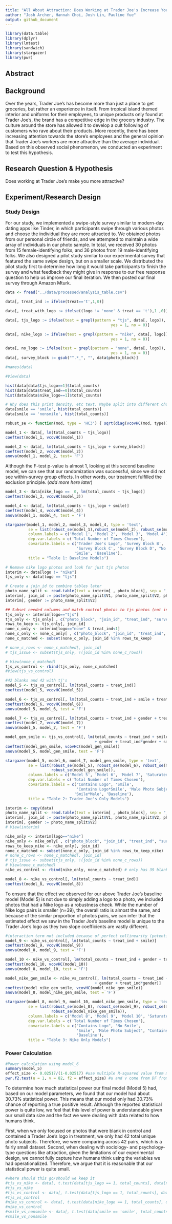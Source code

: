 ```yaml
---
title: "All About Attraction: Does Working at Trader Joe's Increase Your Attractiveness?"
author: "Josh Archer, Hannah Choi, Josh Lin, Pauline Yue"
output: github_document
---
```


```r
library(data.table)
library(dplyr)
library(lmtest)
library(sandwich)
library(stargazer)
library(pwr)
```

## Abstract

 
## Background

Over the years, Trader Joe's has become more than just a place to get groceries, but rather an experience in itself. From tropical island themed interior and uniforms for their employees, to unique products only found at Trader Joe's, the brand has a competitive edge in the grocery industry. The culture around the store has allowed it to develop a cult following of customers who rave about their products. More recently, there has been increasing attention towards the store's employees and the general opinion that Trader Joe's workers are more attractive than the average individual. Based on this observed social phenomenon, we conducted an experiment to test this hypothesis. 

## Research Question & Hypothesis
	
Does working at Trader Joe's make you more attractive? 

## Experiment/Research Design

### Study Design
For our study, we implemented a swipe-style survey similar to modern-day dating apps like Tinder, in which participants swipe through various photos and choose the individual they are more attracted to. We obtained photos from our personal circle of friends, and we attempted to maintain a wide array of individuals in our photo sample. In total, we received 30 photos from 15 female-identifying folks, and 36 photos from 19 male-identifying folks. We also designed a pilot study similar to our experimental survey that featured the same swipe design, but on a smaller scale. We distributed the pilot study first to determine how long it would take participants to finish the survey and what feedback they might give in response to our free response question to help us improve our final iteration. We then posted our final survey through Amazon Mturk.


```r
data <- fread("../data/processed/analysis_table.csv")

data[, treat_ind := ifelse(treat=='t',1,0)]

data[, treat_with_logo := ifelse((logo != 'none' & treat == 't'),1 ,0)]

data[, tjs_logo := ifelse(test = grepl(pattern = "tjs", data[, logo]),
                                              yes = 1, no = 0)]

data[, nike_logo := ifelse(test = grepl(pattern = "nike", data[, logo]),
                                              yes = 1, no = 0)]

data[, no_logo := ifelse(test = grepl(pattern = "none", data[, logo]),
                                              yes = 1, no = 0)]
data[, survey_block := gsub("^.*_", "", data$photo_block)]

#names(data)

#View(data)
```

```r
hist(data[data$tjs_logo==1]$total_counts)
hist(data[data$treat_ind==0]$total_counts)
hist(data[data$nike_logo==1]$total_counts)

# Why does this print density, etc text. Maybe split into different chunks? Maybe write it similar to above?
data[smile == 'smile', hist(total_counts)]
data[smile == 'nonsmile', hist(total_counts)]
```

```r
robust_se <- function(mod, type = 'HC3') { sqrt(diag(vcovHC(mod, type)))}
```

```r
model_1 <- data[, lm(total_counts ~ tjs_logo)]
coeftest(model_1, vcovHC(model_1))
```

```r
model_2 <- data[, lm(total_counts ~ tjs_logo + survey_block)]
coeftest(model_2, vcovHC(model_2))
anova(model_1, model_2, test= 'F')
```
Although the F-test p-value is almost 1, looking at this second baseline model, we can see that our randomization was successful, since we did not see within-survey group effects. In other words, our treatment fulfilled the exclusion principle. (*add more here later*)


```r
model_3 <- data[nike_logo ==  0, lm(total_counts ~ tjs_logo)]
coeftest(model_3, vcovHC(model_3))
```


```r
model_4 <- data[, lm(total_counts ~ tjs_logo + smile)]
coeftest(model_4, vcovHC(model_4))
anova(model_1, model_4, test = 'F')
```


```r
stargazer(model_1, model_2, model_3, model_4, type = 'text', 
          se = list(robust_se(model_1),robust_se(model_2), robust_se(model_3), robust_se(model_4)),
          column.labels = c('Model 1', 'Model 2', 'Model 3', 'Model 4'),
          dep.var.labels = c('Total Number of Times Chosen'),
          covariate.labels = c("Trader Joe's Logo", 'Survey Block B', 
                               'Survey Block C', 'Survey Block D', "No Smile",
                              'Smile', 'Baseline'),
          title = "Table 1: Baseline Models")
```

```r
# Remove nike logo photos and look for just tjs photos
interim <- data[logo != "nike"]
tjs_only <- data[logo == "tjs"]

# Create a join_id to combine tables later
photo_name_split <- read.table(text = interim[ , photo_block], sep = "_", as.is = TRUE, fill = TRUE)
interim[, join_id := paste(photo_name_split$V1, photo_name_split$V2, photo_name_split$V3, photo_name_split$V6, photo_name_split$V7, sep="_")]
interim[, gender := photo_name_split$V2]

## Subset needed columns and match control photos to tjs photos (not including photos that were blank in both control and treatment)
tjs_only <- interim[logo=="tjs"]
tjs_only <- tjs_only[ , c("photo_block", "join_id", "treat_ind", "survey_block", "total_counts", "smile", "gender")]
rows_to_keep <- tjs_only[, join_id]
none_c_only <- interim[logo=="none" & treat_ind<1]
none_c_only <- none_c_only[ , c("photo_block", "join_id", "treat_ind", "survey_block", "total_counts", "smile", "gender")]
none_c_matched <- subset(none_c_only, join_id %in% rows_to_keep)

# none_c_rows <- none_c_matched[, join_id]
# tjs_issue <- subset(tjs_only, !(join_id %in% none_c_rows))

# View(none_c_matched)
tjs_vs_control <- rbind(tjs_only, none_c_matched)
#View(tjs_vs_control)
```

```r
#42 blanks and 42 with tj's
model_5 <- tjs_vs_control[, lm(total_counts ~ treat_ind)]
coeftest(model_5, vcovHC(model_5))
```

```r
model_6 <- tjs_vs_control[, lm(total_counts ~ treat_ind + smile + treat_ind*smile)]
coeftest(model_6, vcovHC(model_6))
anova(model_5, model_6, test = 'F')
```

```r
model_7 <- tjs_vs_control[, lm(total_counts ~ treat_ind + gender + treat_ind*gender)]
coeftest(model_7, vcovHC(model_7))
anova(model_5, model_7, test = 'F')
```

```r
model_gen_smile <- tjs_vs_control[, lm(total_counts ~ treat_ind + smile + treat_ind*smile
                                       + gender + treat_ind*gender + smile*gender)]
coeftest(model_gen_smile, vcovHC(model_gen_smile))
anova(model_5, model_gen_smile, test = 'F')
```

```r
stargazer(model_5, model_6, model_7, model_gen_smile, type = 'text', 
          se = list(robust_se(model_5), robust_se(model_6), robust_se(model_7), 
                    robust_se(model_gen_smile)),
          column.labels = c('Model 5', 'Model 6', 'Model 7', 'Saturated Model'),
          dep.var.labels = c('Total Number of Times Chosen'),
          covariate.labels = c("Contains Logo", 'Smile', 
                               'Contains Logo*Smile', 'Male Photo Subject', "Contains Logo*Male",
                              'Smile*Male', 'Baseline'),
          title = "Table 2: Trader Joe's Only Models")
```


```r
interim <- copy(data)
photo_name_split <- read.table(text = interim[ , photo_block], sep = "_", as.is = TRUE, fill = TRUE)
interim[, join_id := paste(photo_name_split$V1, photo_name_split$V2, photo_name_split$V3, photo_name_split$V6, photo_name_split$V7, sep="_")]
interim[, gender := photo_name_split$V2]
# View(interim)

nike_only <- interim[logo=="nike"]
nike_only <- nike_only[ , c("photo_block", "join_id", "treat_ind", "survey_block", "total_counts", "smile", "gender")]
rows_to_keep_nike <- nike_only[, join_id]
none_c_matched <- subset(none_c_only, join_id %in% rows_to_keep_nike)
# none_c_rows <- none_c_matched[, join_id]
# tjs_issue <- subset(tjs_only, !(join_id %in% none_c_rows))
# View(none_c_matched)
nike_vs_control <- rbind(nike_only, none_c_matched) # only has 39 blanks and 39 nike logo photos
```

```r
model_8 <- nike_vs_control[, lm(total_counts ~ treat_ind)]
coeftest(model_8, vcovHC(model_8))
```
To ensure that the effect we observed for our above Trader Joe's baseline model (Model 5) is not due to simply adding a logo to a photo, we included photos that had a Nike logo as a robustness check.  While the number of Nike logo pairs is smaller (n=39), the overall ratio is almost the same, and because of the similar proportion of photos pairs, we can infer that the estimated effect we saw in the Trader Joe's baseline model is unique to the Trader Joe's logo as they two slope coefficients are vastly different.

```r
#interaction term not included because of perfect collinearity (potentially a product of randomization)
model_9 <- nike_vs_control[, lm(total_counts ~ treat_ind + smile)]
coeftest(model_9, vcovHC(model_9))
anova(model_8, model_9, test = 'F')
```

```r
model_10 <- nike_vs_control[, lm(total_counts ~ treat_ind + gender + treat_ind*gender)]
coeftest(model_10, vcovHC(model_10))
anova(model_8, model_10, test = 'F')
```

```r
model_nike_gen_smile <- nike_vs_control[, lm(total_counts ~ treat_ind + smile
                                       + gender + treat_ind*gender)]
coeftest(model_nike_gen_smile, vcovHC(model_nike_gen_smile))
anova(model_8, model_nike_gen_smile, test = 'F')
```

```r
stargazer(model_8, model_9, model_10, model_nike_gen_smile, type = 'text', 
          se = list(robust_se(model_8), robust_se(model_9), robust_se(model_10), 
                    robust_se(model_nike_gen_smile)),
          column.labels = c('Model 8', 'Model 9', 'Model 10', 'Saturated Model'),
          dep.var.labels = c('Total Number of Times Chosen'),
          covariate.labels = c("Contains Logo", 'No Smile', 
                               'Smile', 'Male Photo Subject', "Contains Logo*Male",
                               'Baseline'),
          title = "Table 3: Nike Only Models")
```


### Power Calculation

```r
#Power calculation using model_6
summary(model_5)
effect_size <- 0.02517/(1-0.02517) #use multiple R-squared value from model 6 summary
pwr.f2.test(u = 1, v = 82, f2 = effect_size) #u and v come from DF from summary
```
To determine how much statistical power our final model (Model 5) had, based on our model parameters, we found that our model had about 30.73% statistical power. This means that our model only had 30.73% chance of reporting a true positive result. Although the reported statistical power is quite low, we feel that this level of power is understandable given our small data size and the fact we were dealing with data related to how humans think.    

First, when we only focused on photos that were blank in control and contained a Trader Joe's logo in treatment, we only had 42 total unique photo subjects. Therefore, we were comparing across 42 pairs, which is a fairly small dataset. Second, when dealing with sociology- and psychology-type questions like attraction, given the limitations of our experimental design, we cannot fully capture how humans think using the variables we had operationalized. Therefore, we argue that it is reasonable that our statistical power is quite small.

```r
#where should this go/should we keep it
#tjs_vs_nike <- data[, t.test(data[tjs_logo == 1, total_counts], data[nike_logo == 1, total_counts])]
#tjs_vs_nike
#tjs_vs_control <- data[, t.test(data[tjs_logo == 1, total_counts], data[tjs_logo == 0, total_counts], paired = T)] #attempt to make these paired later
#tjs_vs_control
#nike_vs_control <- data[, t.test(data[nike_logo == 1, total_counts], data[nike_logo == 0, total_counts])]
#nike_vs_control
#smile_vs_nonsmile <- data[, t.test(data[smile == 'smile', total_counts], data[smile == 'nonsmile', total_counts])]
#smile_vs_nonsmile
```
